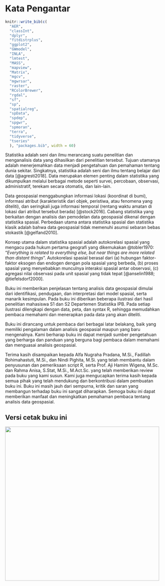 # Kata Pengantar {.unnumbered}

```r
knitr::write_bib(c(
  "AER",
  "classInt",
  "dplyr",
  "fitdistrplus",
  "ggplot2",
  "GWmodel",
  "INLA",
  "lmtest",
  "MASS",
  "mapview",
  "Matrix",
  "mgcv",
  "mgwrsar",
  "raster",
  "RColorBrewer",
  "rgdal",
  "sf", 
  "sp",
  "spatialreg",
  "spData",
  "spdep",
  "spgwr",
  "spmoran",
  "terra",
  "tidyverse",
  "tseries"
  ), "packages.bib", width = 60)
```

Statistika adalah seni dan ilmu merancang suatu penelitian dan menganalisis data yang dihasilkan dari penelitian tersebut. Tujuan utamanya adalah menerjemahkan data menjadi pengetahuan dan pemahaman tentang dunia sekitar. Singkatnya, statistika adalah seni dan ilmu tentang belajar dari data [@agresti2018]. Data merupakan elemen penting dalam statistika yang dikumpulkan melalui berbagai metode seperti survei, percobaan, observasi, administratif, terekam secara otomatis, dan lain-lain.

Data geospasial menggabungkan informasi lokasi (koordinat di bumi), informasi atribut (karakteristik dari objek, peristiwa, atau fenomena yang diteliti), dan seringkali juga informasi temporal (rentang waktu amatan di lokasi dari atribut tersebut berada) [@stock2016]. Cabang statistika yang berkaitan dengan analisis dan pemodelan data geospasial dikenal dengan statistika spasial. Perbedaan utama antara statistika spasial dan statistika klasik adalah bahwa data geospasial tidak memenuhi asumsi sebaran bebas stokastik [@gelfand2010].

Konsep utama dalam statistika spasial adalah autokorelasi spasial yang mengacu pada hukum pertama geografi yang dikemukakan @tobler1970: “_Everything is related to everything else, but near things are more related than distant things_". Autokorelasi spasial berasal dari (a) hubungan faktor-faktor eksogen dan endogen dengan pola spasial yang berbeda, (b) proses spasial yang menyebabkan munculnya interaksi spasial antar observasi, (c) agregasi nilai observasi pada unit spasial yang tidak tepat [@anselin1988; @tiefelsdorf2000].

Buku ini memberikan penjelasan tentang analisis data geospasial dimulai dari identifikasi, pendugaan, dan interpretasi dari model spasial, serta manarik kesimpulan. Pada buku ini diberikan beberapa ilustrasi dari hasil penelitian mahasiswa S1 dan S2 Departemen Statistika IPB. Pada setiap ilustrasi dilengkapi dengan data, peta, dan syntax R, sehingga memudahkan pembaca memahami dan menerapkan pada data yang akan diteliti.

Buku ini dirancang untuk pembaca dari berbagai latar belakang, baik yang memiliki pengalaman dalam analisis geospasial maupun yang baru mengenalnya. Kami berharap buku ini dapat menjadi sumber pengetahuan yang berharga dan panduan yang berguna bagi pembaca dalam memahami dan menguasai analisis geospasial.

Terima kasih disampaikan kepada Alfa Nugraha Pradana, M.Si., Fadillah Rohimahastuti, M.Si., dan Nindi Pighita, M.Si. yang telah membantu dalam penyusunan dan pemeriksaan script R, serta Prof. Aji Hamim Wigena, M.Sc. dan Rahma Anisa, S.Stat, M.Si., M.Act.Sc. yang telah memberikan review pada buku yang kami susun. Kami juga mengucapkan terima kasih kepada semua pihak yang telah mendukung dan berkontribusi dalam pembuatan buku ini. Buku ini masih jauh dari sempurna, kritik dan saran yang membangun terhadap buku ini sangat diharapkan. Semoga buku ini dapat memberikan manfaat dan meningkatkan pemahaman pembaca tentang analisis data geospasial.


::: {.content-visible when-format="html"}

## Versi cetak buku ini

![](images/cover.png){fig-alt="cover by Fadillah R" fig-align="left" height=500}

:::

